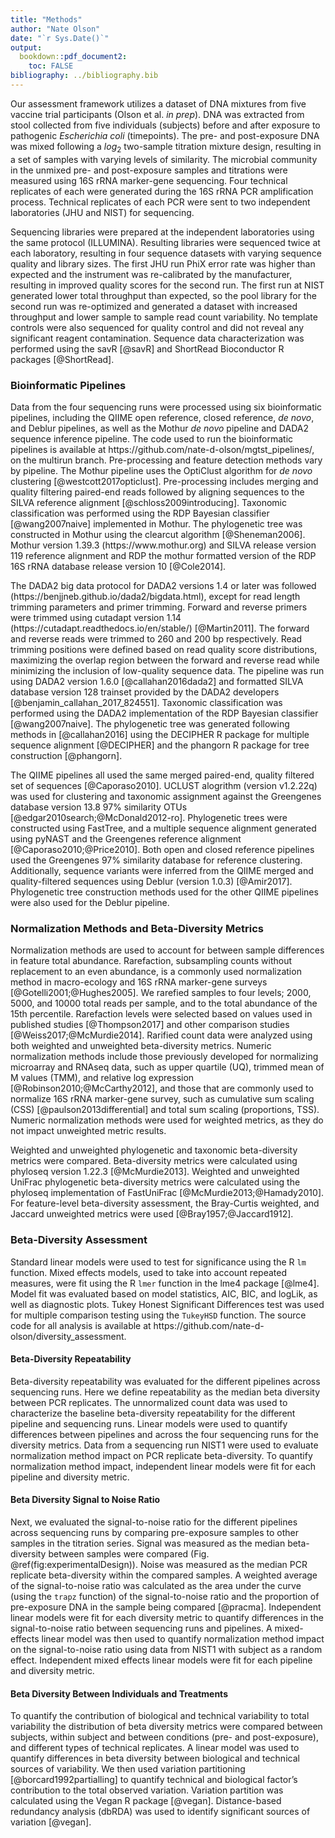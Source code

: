 ```yaml
---
title: "Methods"
author: "Nate Olson"
date: "`r Sys.Date()`"
output:
  bookdown::pdf_document2:
    toc: FALSE
bibliography: ../bibliography.bib
---
```


Our assessment framework utilizes a dataset of DNA mixtures from five vaccine trial participants (Olson et al. _in prep_).
DNA was extracted from stool collected from five individuals (subjects) before and after exposure to pathogenic _Escherichia coli_ (timepoints).
The pre- and post-exposure DNA was mixed following a $log_2$ two-sample titration mixture design, resulting in a set of samples with varying levels of similarity.
The microbial community in the unmixed pre- and post-exposure samples and titrations were measured using 16S rRNA marker-gene sequencing.
Four technical replicates of each were generated during the 16S rRNA PCR amplification process.
Technical replicates of each PCR were sent to two independent laboratories (JHU and NIST) for sequencing.


Sequencing libraries were prepared at the independent laboratories using the same protocol (ILLUMINA).
Resulting libraries were sequenced twice at each laboratory, resulting in four sequence datasets with varying sequence quality and library sizes.
The first JHU run PhiX error rate was higher than expected and the instrument was re-calibrated by the manufacturer, resulting in improved quality scores for the second run.
The first run at NIST generated lower total throughput than expected, so the pool library for the second run was re-optimized and generated a dataset with increased throughput and lower sample to sample read count variability.
No template controls were also sequenced for quality control and did not reveal any significant reagent contamination.
Sequence data characterization was performed using the savR [@savR] and ShortRead Bioconductor R packages [@ShortRead].


### Bioinformatic Pipelines
Data from the four sequencing runs were processed using six bioinformatic pipelines, including the QIIME open reference, closed reference, _de novo_, and Deblur pipelines, as well as the Mothur _de novo_ pipeline and DADA2 sequence inference pipeline.
The code used to run the bioinformatic pipelines is available at https://github.com/nate-d-olson/mgtst_pipelines/, on the multirun branch.
Pre-processing and feature detection methods vary by pipeline.
The Mothur pipeline uses the OptiClust algorithm for _de novo_ clustering [@westcott2017opticlust].
Pre-processing includes merging and quality filtering paired-end reads followed by aligning sequences to the SILVA reference alignment [@schloss2009introducing].
Taxonomic classification was performed using the RDP Bayesian classifier [@wang2007naive] implemented in Mothur.
The phylogenetic tree was constructed in Mothur using the clearcut algorithm [@Sheneman2006].
Mothur version 1.39.3 (https://www.mothur.org) and SILVA release version 119 reference alignment and RDP the mothur formatted version of the RDP 16S rRNA database release version 10 [@Cole2014].


The DADA2 big data protocol for DADA2 versions 1.4 or later was followed (https://benjjneb.github.io/dada2/bigdata.html), except for read length trimming parameters and primer trimming.
Forward and reverse primers were trimmed using cutadapt version 1.14 (https://cutadapt.readthedocs.io/en/stable/) [@Martin2011].
The forward and reverse reads were trimmed to 260 and 200 bp respectively.
Read trimming positions were defined based on read quality score distributions, maximizing the overlap region between the forward and reverse read while minimizing the inclusion of low-quality sequence data.
The pipeline was run using DADA2 version 1.6.0 [@callahan2016dada2] and formatted SILVA database version 128 trainset provided by the DADA2 developers [@benjamin_callahan_2017_824551].
Taxonomic classification was performed using the DADA2 implementation of the RDP Bayesian classifier [@wang2007naive].
The phylogenetic tree was generated following methods in [@callahan2016] using the DECIPHER R package for multiple sequence alignment [@DECIPHER] and the phangorn R package for tree construction [@phangorn].


The QIIME pipelines all used the same merged paired-end, quality filtered set of sequences [@Caporaso2010].
UCLUST alogrithm (version v1.2.22q) was used for clustering and taxonomic assignment against the Greengenes database version 13.8 97\% similarity OTUs [@edgar2010search;@McDonald2012-ro].
Phylogenetic trees were constructed using FastTree, and a multiple sequence alignment generated using pyNAST and the Greengenes reference alignment [@Caporaso2010;@Price2010].
Both open and closed reference pipelines used the Greengenes 97\% similarity database for reference clustering.
Additionally, sequence variants were inferred from the QIIME merged and quality-filtered sequences using Deblur (version 1.0.3) [@Amir2017].
Phylogenetic tree construction methods used for the other QIIME pipelines were also used for the Deblur pipeline.

### Normalization Methods and Beta-Diversity Metrics
Normalization methods are used to account for between sample differences in feature total abundance.
Rarefaction, subsampling counts without replacement to an even abundance, is a commonly used normalization method in macro-ecology and 16S rRNA marker-gene surveys [@Gotelli2001;@Hughes2005].
We rarefied samples to four levels; 2000, 5000, and 10000 total reads per sample, and to the total abundance of the 15th percentile.
Rarefaction levels were selected based on values used in published studies [@Thompson2017] and other comparison studies [@Weiss2017;@McMurdie2014].
Rarified count data were analyzed using both weighted and unweighted beta-diversity metrics.
Numeric normalization methods include those previously developed for normalizing microarray and RNAseq data, such as upper quartile (UQ), trimmed mean of M values (TMM), and relative log expression [@Robinson2010;@McCarthy2012], and those that are commonly used to normalize 16S rRNA marker-gene survey, such as cumulative sum scaling (CSS) [@paulson2013differential] and total sum scaling (proportions, TSS).
Numeric normalization methods were used for weighted metrics, as they do not impact unweighted metric results.

Weighted and unweighted phylogenetic and taxonomic beta-diversity metrics were compared. Beta-diversity metrics were calculated using phyloseq version 1.22.3 [@McMurdie2013]. Weighted and unweighted UniFrac phylogenetic beta-diversity metrics were calculated using the phyloseq implementation of FastUniFrac [@McMurdie2013;@Hamady2010]. For feature-level beta-diversity assessment, the Bray-Curtis weighted, and Jaccard unweighted metrics were used [@Bray1957;@Jaccard1912].

### Beta-Diversity Assessment
Standard linear models were used to test for significance using the R `lm` function.
Mixed effects models, used to take into account repeated measures, were fit using the R `lmer` function in the lme4 package [@lme4].
Model fit was evaluated based on model statistics, AIC, BIC, and logLik, as well as diagnostic plots.
Tukey Honest Significant Differences test was used for multiple comparison testing using the `TukeyHSD` function.
The source code for all analysis is available at https://github.com/nate-d-olson/diversity_assessment.

#### Beta-Diversity Repeatability

Beta-diversity repeatability was evaluated for the different pipelines across sequencing runs.
Here we define repeatability as the median beta diversity between PCR replicates.
The unnormalized count data was used to characterize the baseline beta-diversity repeatability for the different pipeline and sequencing runs.
Linear models were used to quantify differences between pipelines and across the four sequencing runs for the diversity metrics.
Data from a sequencing run NIST1 were used to evaluate normalization method impact on PCR replicate beta-diversity.
To quantify normalization method impact, independent linear models were fit for each pipeline and diversity metric.


<!-- - R model equation  `mean_dist~pipe*seq_run_id`, `mean_dist` is the mean beta-diversity between the four PCR replicates, `pipe` is bioinformatic pipeline, and `seq_run_id` is sequencing run number (note does not account for lab effect).
- Linear model used to quantify normalization method impact on PCR repeatability.
    - Independent models fit for each diversity metric-pipeline combination.
    - R model equation `mean_dist~normalization`.
-->

#### Beta Diversity Signal to Noise Ratio

Next, we evaluated the signal-to-noise ratio for the different pipelines across sequencing runs by comparing pre-exposure samples to other samples in the titration series.
Signal was measured as the median beta-diversity between samples were compared (Fig. \@ref(fig:experimentalDesign)).
Noise was measured as the median PCR replicate beta-diversity within the compared samples.
A weighted average of the signal-to-noise ratio was calculated as the area under the curve (using the `trapz` function) of the signal-to-noise ratio and the proportion of pre-exposure DNA in the sample being compared [@pracma].
Independent linear models were fit for each diversity metric to quantify differences in the signal-to-noise ratio between sequencing runs and pipelines.
A mixed-effects linear model was then used to quantify normalization method impact on the signal-to-noise ratio using data from NIST1 with subject as a random effect.
Independent mixed effects linear models were fit for each pipeline and diversity metric.

<!-- linear model was then used  and diversity metric `log10(auc) ~ pipe + seq_run_num + biosample_id`.
norm effect `log10(auc) ~ method + (1 | biosample_id)`
-->


#### Beta Diversity Between Individuals and Treatments

To quantify the contribution of biological and technical variability to total variability the distribution of beta diversity metrics were compared between subjects, within subject and between conditions (pre- and post-exposure), and different types of technical replicates.
A linear model was used to quantify differences in beta diversity between biological and technical sources of variability.
We then used variation partitioning [@borcard1992partialling] to quantify technical and biological factor's contribution to the total observed variation.
Variation partition was calculated using the Vegan R package [@vegan].
Distance-based redundancy analysis (dbRDA) was used to identify significant sources of variation [@vegan].

<!-- - R model equation `log(value) ~ variation + variation_label`, `value` is the beta diversity between replicates, `variation_label` is the variation source, and `variation` is the type of variation.
- Variation labels
    - btw_subject_w/in_time: between subjects within treatment (pre- and post-exposure), within sequencing run
    - w/in_subj_btw_time: within subject between treatments, within sequencing run
    - btw_time: across subjects between treatments, within sequencing run
    - w/in_lab_pcr: with subject, treatment and lab, between sequencing runs?? (check)
    - w/in_lab_runs: within subject, treatment, lab, and sequencing runs (4 pcr replicates)
    - btw_labs: within subject, treatment, across sequencing labs -->
